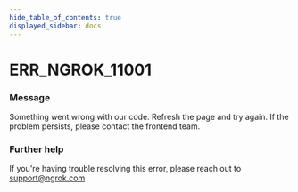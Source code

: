```yaml
---
hide_table_of_contents: true
displayed_sidebar: docs
---
```



# ERR_NGROK_11001

### Message

Something went wrong with our code. Refresh the page and try again. If the problem persists, please contact the frontend team.

<ErrorDetails error="err_ngrok_11001" />

### Further help

If you're having trouble resolving this error, please reach out to [support@ngrok.com](mailto:support@ngrok.com?subject=Help%20with%20ERR_NGROK_11001)
